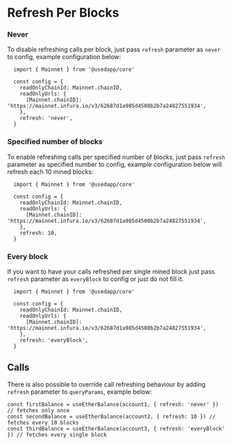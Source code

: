 # Refresh Per Blocks

### Never

To disable refreshing calls per block, just pass `refresh` parameter as `never` to config, example configuration below:

```tsx
  import { Mainnet } from '@usedapp/core'

  const config = {
    readOnlyChainId: Mainnet.chainID,
    readOnlyUrls: {
      [Mainnet.chainID]: 'https://mainnet.infura.io/v3/62687d1a985d4508b2b7a24827551934',
    },
    refresh: 'never',
  }
```

### Specified number of blocks

To enable refreshing calls per specified number of blocks, just pass `refresh` parameter as specified number to config, example configuration below will refresh each 10 mined blocks:

```tsx
  import { Mainnet } from '@usedapp/core'

  const config = {
    readOnlyChainId: Mainnet.chainID,
    readOnlyUrls: {
      [Mainnet.chainID]: 'https://mainnet.infura.io/v3/62687d1a985d4508b2b7a24827551934',
    },
    refresh: 10,
  }
```

### Every block

If you want to have your calls refreshed per single mined block just pass `refresh` parameter as `everyBlock` to config or just do not fill it.

```tsx
  import { Mainnet } from '@usedapp/core'

  const config = {
    readOnlyChainId: Mainnet.chainID,
    readOnlyUrls: {
      [Mainnet.chainID]: 'https://mainnet.infura.io/v3/62687d1a985d4508b2b7a24827551934',
    },
    refresh: 'everyBlock',
  }
```

## Calls

There is also possible to override call refreshing behaviour by adding `refresh` parameter to `queryParams`, example below:

```tsx
const firstBalance = useEtherBalance(account1, { refresh: 'never' }) // fetches only once
const secondBalance = useEtherBalance(account2, { refresh: 10 }) // fetches every 10 blocks
const thirdBalance = useEtherBalance(account3, { refresh: 'everyBlock' }) // fetches every single block
```
